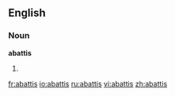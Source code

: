 ==English==
===Noun===
'''abattis'''

# {{alternative spelling of|[[abatis]]}}

[[fr:abattis]]
[[io:abattis]]
[[ru:abattis]]
[[vi:abattis]]
[[zh:abattis]]